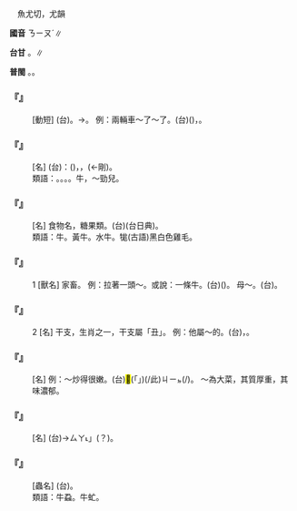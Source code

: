 
=={{ruby|牛|ㄋㄧㄡˊ}}==

　魚尤切，尤韻

'''國音''' <rt>ㄋㄧㄡˊ</rt>∥

'''台甘''' {{ruby|(文)|ㆣㄧㄨˊ}}。{{ruby|(語)|ㆣㄨˊ}}∥

'''普閩''' {{ruby|(文)|ㆣㄧㄨˊ}}。{{ruby|(白)|ㆣㄨˊ}}。

    

==='''『{{ruby|頂|ㄉㄧㄥˇ}}{{ruby|牛|ㄋㄧㄡˊ}}』'''===
: [動短] (台){{ruby|牛|ㆣㄨˊ}}{{ruby|相|ㄒㄧㄜ}}{{ruby|/|ㄙㆩ}}{{ruby|觸|ㄉㄚㆶ}}。→{{ruby|相|ㄒㄧㄜ}}{{ruby|/|ㄙㆩ}}{{ruby|衝|ㄐㄧㄥ}}。 例：兩輛車～了～了。(台){{ruby|兩|ㄋㆭ˫}}{{ruby|隻|ㄐㄧㄚㆷ}}{{ruby|車|ㄑㄧㄚ}}({{ruby|對|ㄉㄨㄧ˪}}{{ruby|面|ㆠㄧㄣ˫}}){{ruby|相|ㄒㄧㄜ}}{{ruby|/|ㄙㆩ}}{{ruby|磕|ㄎㆦㆶ ͘}}{{ruby|頭|ㄊㄠˊ}}，{{ruby|相|ㄒㄧㄜ}}{{ruby|/|ㄙㆩ}}{{ruby|衝|ㄐㄧㄥ}}。
    

==='''『{{ruby|牛|ㄋㄧㄡˊ}}{{ruby|脾|ㄆㄧˊ}}{{ruby|氣|ㄑㄧˋ}}』'''===
: [名] (台){{ruby|比|ㄅㄧˋ}}{{ruby|喻|ㆡㄨ˫}}{{ruby|/|ㄌㄨ˫}}：({{ruby|性|ㄒㄧㄥ˪}}{{ruby|情|ㄐㄧㄥˊ}}){{ruby|偏|ㄆㄧㄢ}}{{ruby|強|ㄍㄧㆲ˫}}，{{ruby|乖|ㄍㄨㄞ˫}}{{ruby|癖|ㄆㄧㄚㆷ}}，{{ruby|戇|ㄍㄤ˪}}(←剛)。
:類語：{{ruby|拗|ㄋㄧㄡˋ}}。{{ruby|扭|ㄋㄧㄡˇ}}。{{ruby|擰|ㄋㄧㄥˋ}}。{{ruby|謬|ㄋㄧㄡˋ}}。牛，～勁兒。
:
    

==='''『{{ruby|牛|ㄋㄧㄡˊ}}{{ruby|軋|ㄓㄚˊ}}{{ruby|糖|ㄊㄤˊ}}』'''===
: [名] 食物名，糖果類。(台){{ruby|牛|ㆣㄨˊ}}{{ruby|皮|ㄆㄨㆤˊ}}{{ruby|/|ㄆㆤˊ}}{{ruby|糖|ㄊㆭˊ}}(台日典)。
:類語：牛。黃牛。水牛。牻(古語)黑白色雞毛。
:
    

==='''『{{ruby|牛|ㄋㄧㄡˊ}}』'''===
:1  [獸名] 家畜。 例：拉著一頭～。或說：一條牛。(台)({{ruby|手|ㄑㄧㄨˋ}}{{ruby|裏|ㄌㄧㄣ˪}}){{ruby|牽|ㄎㄢ}}{{ruby|一|ㄐㄧㆵ ͘}}{{ruby|隻|ㄐㄧㄚㆷ}}{{ruby|牛|ㆣㄨˊ}}。 母～。(台){{ruby|牛|ㆣㄨˊ}}{{ruby|母|ㆠㄨˋ}}{{ruby|/|ㆠㄜˋ}}。
    

==='''『{{ruby|牛|ㄋㄧㄡˊ}}』'''===
:2  [名] 干支，生肖之一，干支屬「丑」。 例：他屬～的。(台){{ruby|伊|ㄧ}}{{ruby|肖|ㄒㄧㆫ˪}}{{ruby|/|ㄒㄧㆧ˪}}{{ruby|牛|ㆣㄨˊ}}，{{ruby|屬|ㄒㄧㆦㆶ ͘}}{{ruby|丑|ㄊㄧㄨˋ}}。
    

==='''『{{ruby|牛|ㄋㄧㄡˊ}}{{ruby|肉|ㄖㄡˋ}}』'''===
: [名] 例：～炒得很嫩。(台)<mark>&#xffb50;</mark>(「{{ruby|此|ㄐㄧˋ}}{{ruby|一|ㄐㄧㆵ ͘}}」)(/此)<rt>ㄐㄧㆵ</rt>{{ruby|個|ㆤˊ}}{{ruby|牛|ㆣㄨˊ}}{{ruby|肉|ㆠㄚㆷ}}{{ruby|炒|ㄘㄚˋ}}{{ruby|去|ㄎㄧ˪}}{{ruby|誠|ㄐㄧㆩˊ}}{{ruby|爛|ㄋㄨㄚ˫}}(/{{ruby|軟|ㄋㆭˋ}})。 ～為大菜，其質厚重，其味濃郁。
    

==='''『{{ruby|牛|ㄋㄧㄡˊ}}{{ruby|雜|ㄗㄚˊ}}』'''===
: [名] (台){{ruby|牛|ㆣㄨˊ}}{{ruby|垃|ㄌㄚㆷ}}{{ruby|圾|ㄙㄚㆴ}}→{{ruby|「|ㄌㄚ˪}}<rt>ㄙㄚ˪</rt>」(？)。
    

==='''『{{ruby|牛|ㄋㄧㄡˊ}}{{ruby|蠅|ㄧㄥˊ}}』'''===
: [蟲名] (台){{ruby|牛|ㆣㄨˊ}}{{ruby|蠅|ㄒㄧㄣˊ}}。
:類語：牛蝨。牛虻。
:
    
